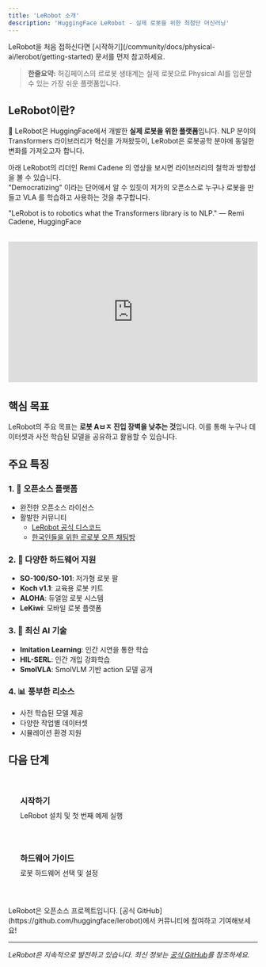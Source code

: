 ```yaml
---
title: 'LeRobot 소개'
description: 'HuggingFace LeRobot - 실제 로봇을 위한 최첨단 머신러닝'
---
```



<Callout type="tip" title="빠른 시작">
  LeRobot을 처음 접하신다면 [시작하기](/community/docs/physical-ai/lerobot/getting-started) 문서를 먼저 참고하세요.
</Callout>


> **한줄요약:** 허깅페이스의 르로봇 생태계는 실제 로봇으로 Physical AI를 입문할 수 있는 가장 쉬운 플랫폼입니다.


## LeRobot이란?

🤗 LeRobot은 HuggingFace에서 개발한 **실제 로봇을 위한 플랫폼**입니다. NLP 분야의 Transformers 라이브러리가 혁신을 가져왔듯이, LeRobot은 로봇공학 분야에 동일한 변화를 가져오고자 합니다.  

아래 LeRobot의 리더인 Remi Cadene 의 영상을 보시면 라이브러리의 철학과 방향성을 볼 수 있습니다.  
"Democratizing" 이라는 단어에서 알 수 있듯이 저가의 오픈소스로 누구나 로봇을 만들고 VLA 를 학습하고 사용하는 것을 추구합니다.  

<Callout type="info">
  "LeRobot is to robotics what the Transformers library is to NLP."  
  — Remi Cadene, HuggingFace
</Callout>

<div style="position: relative; padding-bottom: 56.25%; height: 0; overflow: hidden; max-width: 100%; margin: 2rem 0;">
  <iframe 
    src="https://www.youtube.com/embed/UZC9LiWXXHM" 
    title="LeRobot by Remi Cadene"
    style="position: absolute; top: 0; left: 0; width: 100%; height: 100%; border: 0; border-radius: var(--radius-lg);"
    allow="accelerometer; autoplay; clipboard-write; encrypted-media; gyroscope; picture-in-picture; web-share" 
    allowfullscreen
  ></iframe>
</div>


## 핵심 목표

LeRobot의 주요 목표는 **로봇 Aㅂㅈ 진입 장벽을 낮추는 것**입니다. 이를 통해 누구나 데이터셋과 사전 학습된 모델을 공유하고 활용할 수 있습니다.

## 주요 특징

### 1. 🔧 오픈소스 플랫폼
- 완전한 오픈소스 라이선스
- 활발한 커뮤니티
  - [LeRobot 공식 디스코드](https://discord.com/invite/s3KuuzsPFb)
  - [한국인들을 위한 르로봇 오픈 채팅방](https://open.kakao.com/o/gS5OQJth)

### 2. 🤖 다양한 하드웨어 지원
- **SO-100/SO-101**: 저가형 로봇 팔
- **Koch v1.1**: 교육용 로봇 키트
- **ALOHA**: 듀얼암 로봇 시스템
- **LeKiwi**: 모바일 로봇 플랫폼

### 3. 🧠 최신 AI 기술
- **Imitation Learning**: 인간 시연을 통한 학습
- **HIL-SERL**: 인간 개입 강화학습
- **SmolVLA**: SmolVLM 기반 action 모델 공개

### 4. 📊 풍부한 리소스
- 사전 학습된 모델 제공
- 다양한 작업별 데이터셋
- 시뮬레이션 환경 지원


## 다음 단계


<div style="display: grid; grid-template-columns: repeat(auto-fit, minmax(250px, 1fr)); gap: 1rem; margin: 2rem 0;">
  <a href="/community/docs/physical-ai/lerobot/getting-started" style="padding: 1.5rem; background: var(--color-surface); border: 1px solid var(--color-border); border-radius: var(--radius-lg); text-decoration: none; transition: all var(--transition-base);">
    <h3 style="margin: 0 0 0.5rem 0; color: var(--color-accent);"><i class="fas fa-rocket"></i> 시작하기</h3>
    <p style="margin: 0; color: var(--color-text-secondary); font-size: var(--text-sm);">LeRobot 설치 및 첫 번째 예제 실행</p>
  </a>
  
  <a href="/community/docs/physical-ai/lerobot/hardware" style="padding: 1.5rem; background: var(--color-surface); border: 1px solid var(--color-border); border-radius: var(--radius-lg); text-decoration: none; transition: all var(--transition-base);">
    <h3 style="margin: 0 0 0.5rem 0; color: var(--color-accent);"><i class="fas fa-microchip"></i> 하드웨어 가이드</h3>
    <p style="margin: 0; color: var(--color-text-secondary); font-size: var(--text-sm);">  로봇 하드웨어 선택 및 설정</p>
  </a>
 </div>

<Callout type="success" title="커뮤니티 참여">
  LeRobot은 오픈소스 프로젝트입니다. [공식 GitHub](https://github.com/huggingface/lerobot)에서 커뮤니티에 참여하고 기여해보세요!
</Callout>

---

*LeRobot은 지속적으로 발전하고 있습니다. 최신 정보는 [공식 GitHub](https://github.com/huggingface/lerobot)를 참조하세요.*